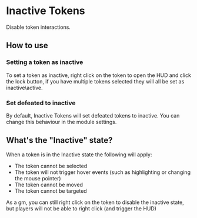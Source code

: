 
# Inactive Tokens

Disable token interactions.

## How to use

<ImageButBetter src="/images/Inactive-Tokens/Itbutton.png" alt="Lock button in the token HUD" width={2000} height={2000} className={styles.wikiimage}/>


### Setting a token as inactive

To set a token as inactive, right click on the token to open the HUD and
click the lock button, if you have multiple tokens selected they will
all be set as inactive\\active.

### Set defeated to inactive

By default, Inactive Tokens will set defeated tokens to inactive. You
can change this behaviour in the module settings.

## What's the "Inactive" state?

When a token is in the Inactive state the following will apply:

  - The token cannot be selected
  - The token will not trigger hover events (such as highlighting or
    changing the mouse pointer)
  - The token cannot be moved
  - The token cannot be targeted

As a gm, you can still right click on the token to disable the inactive
state, but players will not be able to right click (and trigger the HUD)


